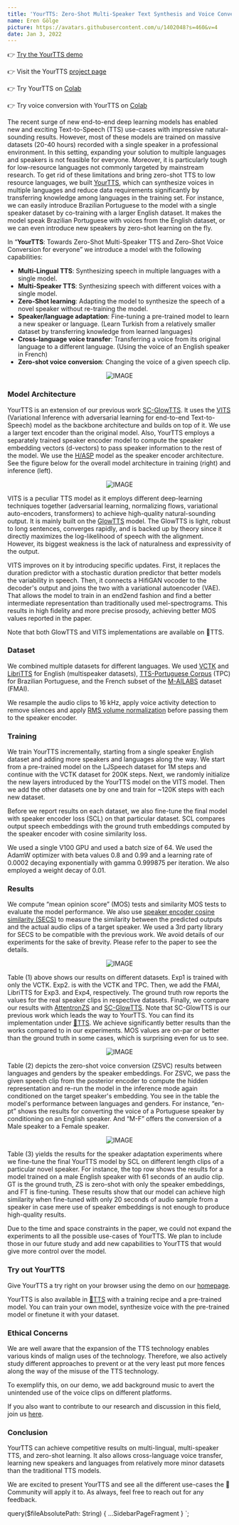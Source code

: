 ```yaml
---
title: 'YourTTS: Zero-Shot Multi-Speaker Text Synthesis and Voice Conversion'
name: Eren Gölge
picture: https://avatars.githubusercontent.com/u/1402048?s=460&v=4
date: Jan 3, 2022
---
```



👉 [Try the YourTTS demo](/)

👉 Visit the YourTTS [project page](https://edresson.github.io/YourTTS/)

👉 Try YourTTS on [Colab](https://colab.research.google.com/drive/1ftI0x16iqKgiQFgTjTDgRpOM1wC1U-yS?usp=sharing)

👉 Try voice conversion with YourTTS on [Colab](https://colab.research.google.com/drive/1gjdwOKCZuavPn_5oy8QA01sKmXpEq5AZ?usp=sharing)

The recent surge of new end-to-end deep learning models has enabled new and
exciting Text-to-Speech (TTS) use-cases with impressive natural-sounding
results. However, most of these models are trained on massive datasets
(20-40 hours) recorded with a single speaker in a professional environment. In
this setting, expanding your solution to multiple languages and speakers is not
feasible for everyone. Moreover, it is particularly tough for low-resource
languages not commonly targeted by mainstream research. To get rid of these
limitations and bring zero-shot TTS to low resource languages, we built
[YourTTS](https://arxiv.org/abs/2112.02418), which can synthesize voices in
multiple languages and reduce data requirements significantly by transferring
knowledge among languages in the training set. For instance, we can easily
introduce Brazilian Portuguese to the model with a single speaker dataset by
co-training with a larger English dataset. It makes the model speak Brazilian
Portuguese with voices from the English dataset, or we can even introduce new
speakers by zero-shot learning on the fly.

In “**YourTTS**: Towards Zero-Shot Multi-Speaker TTS and Zero-Shot Voice
Conversion for everyone” we introduce a model with the following capabilities:

- **Multi-Lingual TTS**: Synthesizing speech in multiple languages with a single
  model.
- **Multi-Speaker TTS**: Synthesizing speech with different voices with a single
  model.
- **Zero-Shot learning**: Adapting the model to synthesize the speech of a novel
  speaker without re-training the model.
- **Speaker/language adaptation**: Fine-tuning a pre-trained model to learn a
  new speaker or language. (Learn Turkish from a relatively smaller dataset
  by transferring knowledge from learned languages)
- **Cross-language voice transfer**: Transferring a voice from its original
  language to a different language. (Using the voice of an English speaker in
  French)
- **Zero-shot voice conversion**: Changing the voice of a given speech clip.

<div align="center">

![IMAGE](../../../data/images/blog/posts/blog-tts-yourtts-zero-shot-text-synthesis-low-resource-languages-modes.png)

</div>

### Model Architecture

YourTTS is an extension of our previous work [SC-GlowTTS](https://arxiv.org/abs/2104.05557).
It uses the [VITS](https://arxiv.org/abs/2106.06103) (Variational Inference with
adversarial learning for end-to-end Text-to-Speech) model as the backbone architecture and
builds on top of it. We use a larger text encoder than the original model.
Also, YourTTS employs a separately trained speaker encoder model to compute the
speaker embedding vectors (d-vectors) to pass speaker information to the rest
of the model. We use the [H/ASP](https://arxiv.org/abs/2009.14153) model as the
speaker encoder architecture. See the figure below for the overall model
architecture in training (right) and inference (left).

<div align="center">

![IMAGE](../../../data/images/blog/posts/blog-tts-yourtts-zero-shot-text-synthesis-low-resource-languages-inference.png)

</div>

VITS is a peculiar TTS model as it employs different deep-learning techniques
together (adversarial learning, normalizing flows, variational auto-encoders,
transformers) to achieve high-quality natural-sounding output. It is mainly
built on the [GlowTTS](https://arxiv.org/abs/2005.11129) model. The GlowTTS
is light, robust to long sentences, converges rapidly, and is backed up by
theory since it directly maximizes the log-likelihood of speech with the
alignment. However, its biggest weakness is the lack of naturalness and
expressivity of the output.

VITS improves on it by introducing specific updates. First, it replaces the
duration predictor with a stochastic duration predictor that better models the
variability in speech. Then, it connects a HifiGAN vocoder to the decoder's
output and joins the two with a variational autoencoder (VAE). That allows the
model to train in an end2end fashion and find a better intermediate
representation than traditionally used mel-spectrograms. This results in high
fidelity and more precise prosody, achieving better MOS values reported in the
paper.

Note that both GlowTTS and VITS implementations are available on 🐸TTS.

### Dataset

We combined multiple datasets for different languages. We used [VCTK](https://datashare.ed.ac.uk/handle/10283/2651)
and [LibriTTS](https://arxiv.org/abs/1904.02882) for English (multispeaker datasets),
[TTS-Portuguese Corpus](https://arxiv.org/abs/2005.05144) (TPC) for Brazilian
Portuguese, and the French subset of the [M-AILABS](https://www.caito.de/2019/01/the-m-ailabs-speech-dataset/)
dataset (FMAI).

We resample the audio clips to 16 kHz, apply voice activity detection to remove
silences and apply [RMS volume normalization](https://github.com/coqui-ai/TTS/blob/aa2450e8f28b4367791a7988cf87e395e501ce67/TTS/utils/audio.py#L787)
before passing them to the speaker encoder.

### Training

We train YourTTS incrementally, starting from a single speaker English dataset
and adding more speakers and languages along the way. We start from a
pre-trained model on the LJSpeech dataset for 1M steps and continue with the
VCTK dataset for 200K steps. Next, we randomly initialize the new layers
introduced by the YourTTS model on the VITS model. Then we add the other
datasets one by one and train for \~120K steps with each new dataset.

Before we report results on each dataset, we also fine-tune the final model with
speaker encoder loss (SCL) on that particular dataset. SCL compares output
speech embeddings with the ground truth embeddings computed by the speaker
encoder with cosine similarity loss.

We used a single V100 GPU and used a batch size of 64. We used the AdamW
optimizer with beta values 0.8 and 0.99 and a learning rate of 0.0002 decaying
exponentially with gamma 0.999875 per iteration. We also employed a weight
decay of 0.01.

### Results

We compute “mean opinion score” (MOS) tests and similarity MOS tests to evaluate the model
performance. We also use [speaker encoder cosine similarity (SECS)](https://arxiv.org/abs/2104.05557) to
measure the similarity between the predicted outputs and the actual audio clips
of a target speaker. We used a 3rd party library for SECS to be compatible with
the previous work. We avoid details of our experiments for the sake of brevity.
Please refer to the paper to see the details.

<div align="center">

![IMAGE](../../../data/images/blog/posts/blog-tts-yourtts-zero-shot-text-synthesis-low-resource-languages-table-1.png)

</div>

Table (1) above shows our results on different datasets. Exp1 is trained with
only the VCTK. Exp2. is with the VCTK and TPC. Then, we add the FMAI, LibriTTS
for Exp3. and Exp4, respectively. The ground truth row reports the values for
the real speaker clips in respective datasets. Finally, we compare our results
with [AttentronZS](https://arxiv.org/abs/2005.08484) and [SC-GlowTTS](https://arxiv.org/abs/2104.05557).
Note that SC-GlowTTS is our previous work which leads the way to YourTTS. You
can find its implementation under [🐸TTS](https://github.com/coqui-ai/TTS). We
achieve significantly better results than the works compared to in our
experiments. MOS values are on-par or better than the ground truth in some
cases, which is surprising even for us to see.

<div align="center">

![IMAGE](../../../data/images/blog/posts/blog-tts-yourtts-zero-shot-text-synthesis-low-resource-languages-table-2.png)

</div>

Table (2) depicts the zero-shot voice conversion (ZSVC) results between
languages and genders by the speaker embeddings. For ZSVC, we pass the given
speech clip from the posterior encoder to compute the hidden representation and
re-run the model in the inference mode again conditioned on the target
speaker's embedding. You see in the table the model's performance between
languages and genders. For instance, “en-pt” shows the results for converting
the voice of a Portuguese speaker by conditioning on an English speaker.
And “M-F” offers the conversion of a Male speaker to a Female speaker.

<div align="center">

![IMAGE](../../../data/images/blog/posts/blog-tts-yourtts-zero-shot-text-synthesis-low-resource-languages-table-3.png)

</div>

Table (3) yields the results for the speaker adaptation experiments where we
fine-tune the final YourTTS model by SCL on different length clips of a
particular novel speaker. For instance, the top row shows the results for a
model trained on a male English speaker with 61 seconds of an audio clip. GT is
the ground truth, ZS is zero-shot with only the speaker embeddings, and FT is
fine-tuning. These results show that our model can achieve high similarity
when fine-tuned with only 20 seconds of audio sample from a speaker in case
mere use of speaker embeddings is not enough to produce high-quality results.

Due to the time and space constraints in the paper, we could not expand the
experiments to all the possible use-cases of YourTTS. We plan to include those
in our future study and add new capabilities to YourTTS that would give more
control over the model.

### Try out YourTTS

Give YourTTS a try right on your browser using the demo on our [homepage](/).

YourTTS is also available in [🐸TTS](https://github.com/coqui-ai/TTS) with a
training recipe and a pre-trained model. You can train your own model,
synthesize voice with the pre-trained model or finetune it with your dataset.

### Ethical Concerns

We are well aware that the expansion of the TTS technology enables various kinds
of malign uses of the technology. Therefore, we also actively study different
approaches to prevent or at the very least put more fences along the way of the
misuse of the TTS technology.

To exemplify this, on our demo, we add background music to avert the unintended
use of the voice clips on different platforms.

If you also want to contribute to our research and discussion in this field, join
us [here](https://github.com/coqui-ai/TTS/discussions/1036).

### Conclusion

YourTTS can achieve competitive results on multi-lingual, multi-speaker TTS, and
zero-shot learning. It also allows cross-language voice transfer, learning new
speakers and languages from relatively more minor datasets than the traditional
TTS models.

We are excited to present YourTTS and see all the different use-cases the 🐸
Community will apply it to. As always, feel free to reach out for any feedback.

  query($fileAbsolutePath: String) {
    ...SidebarPageFragment
  }
`;
